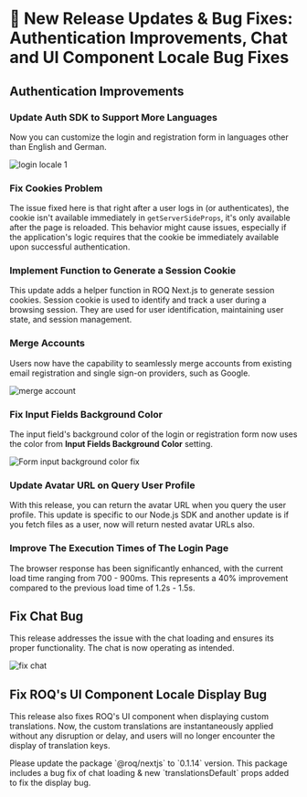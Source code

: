 
# 📢 New Release Updates & Bug Fixes: Authentication Improvements, Chat and UI Component Locale Bug Fixes

## Authentication Improvements

### Update Auth SDK to Support More Languages

Now you can customize the login and registration form in languages other than English and German.

![login locale 1](/login-locale-1.png)

### Fix Cookies Problem

The issue fixed here is that right after a user logs in (or authenticates), the cookie isn't available immediately in `getServerSideProps`, it's only available after the page is reloaded. This behavior might cause issues, especially if the application's logic requires that the cookie be immediately available upon successful authentication.

### Implement Function to Generate a Session Cookie 

This update adds a helper function in ROQ Next.js to generate session cookies. Session cookie is used to identify and track a user during a browsing session. They are used for user identification, maintaining user state, and session management.

### Merge Accounts

Users now have the capability to seamlessly merge accounts from existing email registration and single sign-on providers, such as Google.

![merge account](/merge-account.png)

### Fix Input Fields Background Color 

The input field's background color of the login or registration form now uses the color from **Input Fields Background Color** setting.

![Form input background color fix](/form-input-background-color-fix.png)


### Update Avatar URL on Query User Profile

With this release, you can return the avatar URL when you query the user profile. This update is specific to our Node.js SDK and another update is if you fetch files as a user, now will return nested avatar URLs also.

### Improve The Execution Times of The Login Page

The browser response has been significantly enhanced, with the current load time ranging from 700 - 900ms. This represents a 40% improvement compared to the previous load time of 1.2s - 1.5s.


## Fix Chat Bug

This release addresses the issue with the chat loading and ensures its proper functionality. The chat is now operating as intended.

![fix chat](/fix-chat.png)


## Fix ROQ's UI Component Locale Display Bug

This release also fixes ROQ's UI component when displaying custom translations. Now, the custom translations are instantaneously applied without any disruption or delay, and users will no longer encounter the display of translation keys.

<Callout type="info">
Please update the package `@roq/nextjs` to `0.1.14` version. This package includes a bug fix of chat loading & new `translationsDefault` props added to fix the display bug.
</Callout>





